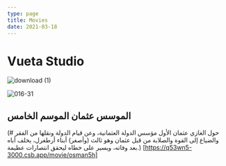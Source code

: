 ```yaml
---
type: page
title: Movies
date: 2021-03-18
---
```

# Vueta Studio
![download (1)](https://github.com/adham-ta/KingV3/assets/69330652/6e98e0ca-3cf1-40a9-a73c-0abd9cb85f43)


![016-31](https://github.com/adham-ta/KingV3/assets/69330652/4c4c1a77-f93b-4737-a954-7a74d4660e37)
## الموسس عثمان الموسم الخامس 
(# حول الغازي عثمان الأول مؤسس الدولة العثمانية، وعن قيام الدولة ونقلها من الفقر والضياع إلى القوة والصلابة من قبل عثمان وهو ثالث (وأصغر) أبناء أرطغرل، يخلف أباه بعد وفاته، ويسير على خطاه ليحقق انتصارات عظيمة.) [https://q53wn5-3000.csb.app/movie/osman5h] 
